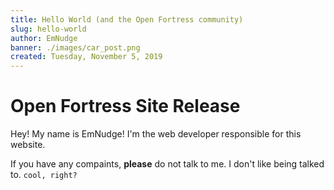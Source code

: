 ```yaml
---
title: Hello World (and the Open Fortress community)
slug: hello-world
author: EmNudge
banner: ./images/car_post.png
created: Tuesday, November 5, 2019
---
```


# Open Fortress Site Release

Hey! My name is EmNudge!
I'm the web developer responsible for this website.

If you have any compaints, **please** do not talk to me. I don't like being talked to.
<code>cool, right?</code>